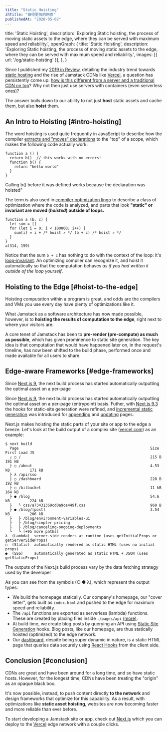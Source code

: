 ```yaml
---
title: "Static Hoisting"
zhTitle: "做得更快的网页"
publishedAt: "2020-05-02"
---
```


  title: 'Static Hoisting',
  description: 'Exploring Static hoisting, the process of moving static assets to the edge, where they can be served with maximum speed and reliability.',
  openGraph: {
    title: 'Static Hoisting',
    description: 'Exploring Static hoisting, the process of moving static assets to the edge, where they can be served with maximum speed and reliability.',
    images: [{ url: '/og/static-hoisting' }],
  },
}

Since I published my [2019 in Review](/2020/2019-in-review), detailing the industry trend towards [static hosting](/2020/2019-in-review#static-is-the-new-dynamic) and the rise of Jamstack CDNs like [Vercel](/2020/vercel), a question has persistently come up: [how is this different from a server and a traditional CDN on top](https://twitter.com/mjackson/status/1234544556948877312)? Why not then just use servers with containers (even serverless ones)?

The answer boils down to our ability to not just **host** static assets and cache them, but also **hoist** them.

## An Intro to Hoisting [#intro-hoisting]

The word hoisting is used quite frequently in JavaScript to describe how the compiler [extracts and "moves" declarations](https://developer.mozilla.org/en-US/docs/Glossary/Hoisting) to the "top" of a scope, which makes the following code actually work:

```
function a () {
  return b()  // this works with no errors!
  function b() {
    return "hello world"
  }
}
```

<Caption>Calling b() before it was defined works because the declaration was hoisted"</Caption>

The term is also used in [compiler optimization lingo](https://compileroptimizations.com/category/hoisting.htm) to describe a class of optimization where the code is analyzed, and parts that look **"static" or invariant are moved (_hoisted_) outside of loops.**

```
function a (b, c) {
  let sum = []
  for (let i = 0; i < 100000; i++) {
    sum[i] = i + /* hoist ↗ */ (b + c) /* hoist ↗ */
  }
}
a(314, 159)
```

Notice that the sum `b + c` has nothing to do with the context of the loop: it's [loop-invariant](https://en.wikipedia.org/wiki/Loop-invariant_code_motion). An optimizing compiler can recognize it, and hoist it automatically so that the computation behaves _as if you had written it outside of the loop yourself_.

## Hoisting to the Edge [#hoist-to-the-edge]

Hoisting computation within a program is great, and odds are the compilers and VMs you use every day have plenty of optimizations like it.

What Jamstack as a software architecture has now made possible, however, is to **hoisting the results of computation to the edge**, right next to where your visitors are.

A core tenet of Jamstack has been to **pre-render (pre-compute) as much as possible**, which has given prominence to static site generation. The key idea is that computation that would have happened later on, in the request's timeline, has now been shifted to the build phase, performed once and made available for all users to share.

<Diagram />

## Edge-aware Frameworks [#edge-frameworks]

Since [Next.js 9](https://nextjs.org/blog/next-9#automatic-static-optimization), the next build process has started automatically outputting the optimal asset on a per-page

Since [Next.js 9](https://nextjs.org/blog/next-9#automatic-static-optimization), the next build process has started automatically outputting the optimal asset on a per-page (entrypoint) basis. Futher, with [Next.js 9.3](https://nextjs.org/blog/next-9-3#next-gen-static-site-generation-ssg-support) the hooks for static-site generation were refined, and [incremental static generation](https://static-tweet.now.sh/) was introduced for [appending](https://static-tweet.now.sh/#incremental-static-generation) and [updating](https://nextjs.org/blog/next-9-5#stable-incremental-static-regeneration) pages.

Next.js makes hoisting the static parts of your site or app to the edge a breeze. Let's look at the build output of a complex site ([vercel.com](https://vercel.com)) as an example:

```
$ next build
  Page                                                           Size     First Load JS
  ┌ ○ /                                                          215 B           191 kB
  ├ ○ /about                                                     4.53 kB         171 kB
  ├ λ /api/sso
  ├ ○ /dashboard                                                 228 B           192 kB
  ├ ○ /bitbucket                                                 11 kB           164 kB
  ├ ● /blog                                                      54.6 kB         224 kB
  ├   └ css/a73431369cd0a9ce449f.css                             960 B
  ├ ● /blog/[post]                                               3.54 kB         206 kB
  ├   ├ /blog/environment-variables-ui
  ├   ├ /blog/simpler-pricing
  ├   ├ /blog/canceling-ongoing-deployments
  └   └ [+95 more paths]
λ  (Lambda)  server-side renders at runtime (uses getInitialProps or getServerSideProps)
○  (Static)  automatically rendered as static HTML (uses no initial props)
●  (SSG)     automatically generated as static HTML + JSON (uses getStaticProps)
```

<Caption>The outputs of the Next.js build process vary by the data fetching strategy used by the developer</Caption>

As you can see from the symbols (○ ● λ), which represent the output types:

- We build the homepage statically. Our company's homepage, our "cover letter", gets built as `index.html` and pushed to the edge for maximum speed and reliability.
- The `/api` functions are exported as serverless (lambda) functions. These are created by placing files inside `./pages/api` [(more)](https://nextjs.org/docs/api-routes/introduction).
- At build time, we create blog posts by querying an API using [Static Site Generation](https://nextjs.org/blog/next-9-3#next-gen-static-site-generation-ssg-support) hooks. Blog posts, like our homepage, are thus statically hoisted (optimized) to the edge network.
- Our [dashboard](https://vercel.com/dashboard), despite being super dynamic in nature, is a static HTML page that queries data securely using [React Hooks](https://swr.now.sh) from the client side.

## Conclusion [#conclusion]

CDNs are great and have been around for a long time, and so have static hosts. However, for the longest time, CDNs have been treating the "origin" as an opaque black box.

It's now possible, instead, to push content directly **to the network** and design frameworks that optimize for this capability. As a result, with optimizations like **static asset hoisting**, websites are now becoming faster and more reliable than ever before.

To start developing a Jamstack site or app, check out [Next.js](https://nextjs.org) which you can deploy to the [Vercel](https://vercel.com) edge network with a couple clicks.

